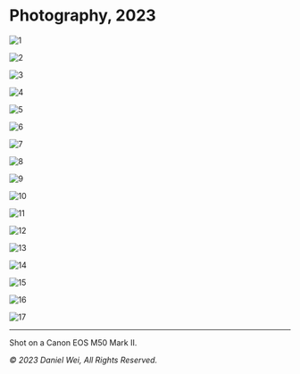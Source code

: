 # Photography, 2023

![1](/photos/wei-01.jpg)

![2](/photos/wei-02.jpg)

![3](/photos/wei-03.jpg)

![4](/photos/wei-04.jpg)

![5](/photos/wei-05.jpg)

![6](/photos/wei-06.jpg)

![7](/photos/wei-07.jpg)

![8](/photos/wei-08.jpg)

![9](/photos/wei-09.jpg)

![10](/photos/wei-10.jpg)

![11](/photos/wei-11.jpg)

![12](/photos/wei-12.jpg)

![13](/photos/wei-13.jpg)

![14](/photos/wei-14.jpg)

![15](/photos/wei-15.jpg)

![16](/photos/wei-16.jpg)

![17](/photos/wei-17.jpg)

---

Shot on a Canon EOS M50 Mark II.

_© 2023 Daniel Wei, All Rights Reserved._
